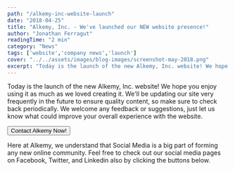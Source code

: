 ```yaml
---
path: "/alkemy-inc-website-launch"
date: "2018-04-25"
title: "Alkemy, Inc. - We've launched our NEW website presence!"
author: "Jonathan Ferragut"
readingTime: "2 min"
category: "News"
tags: ['website','company news','launch']
cover: "../../assets/images/blog-images/screenshot-may-2018.png"
excerpt: "Today is the launch of the new Alkemy, Inc. website! We hope you enjoy using it as much as we loved creating it. We'll be updating our site very frequently in the future to ensure quality content, so make sure to check back periodically."
---
```


<div className="my-4">
<p className="lead">
    Today is the launch of the new Alkemy, Inc. website! We hope you enjoy using it as much as we loved creating it. We'll be updating our site very frequently in the future to ensure quality content, so make sure to check back periodically.
    We welcome any feedback or suggestions, just let us know what could improve your overall experience with the website.
</p>

<Button tag={Link} to="/contact-alkemy/" color="primary" size="lg" className="my-4">Contact Alkemy Now!</Button>
</div>

<div className="my-4">
<p className="lead">Here at Alkemy, we understand that Social Media is a big part of forming any new online community. Feel free to check out our social media pages on Facebook, Twitter, and Linkedin also by clicking the buttons below.</p>

<div className="shortSocialBar">
<SocialLinks colors={['#4267b2',' #1da1f2','#0077B5']}/>
</div>
</div>
